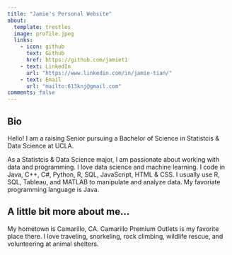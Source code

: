 ```yaml
---
title: "Jamie's Personal Website"
about: 
  template: trestles
  image: profile.jpeg
  links: 
    - icon: github
      text: Github
      href: https://github.com/jamiet1
    - text: LinkedIn
      url: "https://www.linkedin.com/in/jamie-tian/"
    - text: Email
      url: "mailto:613knj@gmail.com"
comments: false
---
```


## Bio
Hello! I am a raising Senior pursuing a Bachelor of Science in Statistcis & Data Science at UCLA. 

As a Statistcis & Data Science major, I am passionate about working with data and programming. I love data science and machine learning. I code in Java, C++, C#, Python, R, SQL, JavaScript, HTML & CSS. I usually use R, SQL, Tableau, and MATLAB to manipulate and analyze data. My favoriate programming language is Java.

## A little bit more about me...
My hometown is Camarillo, CA. Camarillo Premium Outlets is my favorite place there. I love traveling, snorkeling, rock climbing, wildlife rescue, and volunteering at animal shelters. 

<p></p>

<link rel="me" href="https://jamiet.netlify.app">
